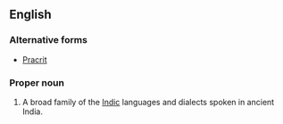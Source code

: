 ==English==
{{wikipedia}}

===Alternative forms===
*[[Pracrit]]

===Proper noun===
{{en-proper-noun|Prakrits}}

# A broad family of the [[Indic]] languages and dialects spoken in ancient India.